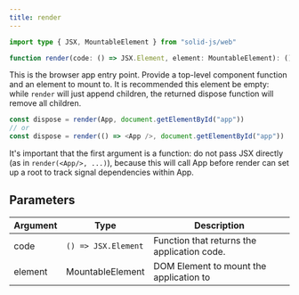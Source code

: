 ```yaml
---
title: render
---
```


```ts
import type { JSX, MountableElement } from "solid-js/web"

function render(code: () => JSX.Element, element: MountableElement): () => void

```

This is the browser app entry point. 
Provide a top-level component function and an element to mount to. 
It is recommended this element be empty: while `render` will just append children, the returned dispose function will remove all children.

```ts
const dispose = render(App, document.getElementById("app"))
// or
const dispose = render(() => <App />, document.getElementById("app"))
```

It's important that the first argument is a function: do not pass JSX directly (as in `render(<App/>, ...)`), because this will call App before render can set up a root to track signal dependencies within App.

## Parameters

| Argument             | Type                | Description                                     |
| -------------------- | ------------------- | ----------------------------------------------- |
| code                 | `() => JSX.Element` | Function that returns the application code.     |
| element              | MountableElement    | DOM Element to mount the application to         |
